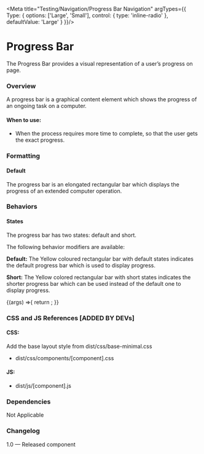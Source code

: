 

<Meta 
  title="Testing/Navigation/Progress Bar Navigation" argTypes={{
  Type: {
    options: ['Large', 'Small'],
    control: { type: 'inline-radio' },
    defaultValue: 'Large'
  }
}}/>

# Progress Bar
The Progress Bar provides a visual representation of a user’s progress on page.

### Overview
A progress bar is a graphical content element which shows the progress of an ongoing task on a computer.

#### When to use:
- When the process requires more time to complete, so that the user gets the exact progress.

### Formatting
#### Default
The progress bar is an elongated rectangular bar which displays the progress of an extended computer operation.

### Behaviors

#### States
The progress bar has two states: default and short.

The following behavior modifiers are available:

**Default:**
The Yellow coloured rectangular bar with default states indicates the default progress bar which is used to display progress.

**Short:**
The Yellow colored rectangular bar with short states indicates the shorter progress bar which can be used instead of the default one to display progress.

<Canvas>
  <Story name="Progress Bar Navigation">
    {(args) =>{
      return <ProgressBarNavigation {...args}></ProgressBarNavigation>;
    }}
  </Story>
</Canvas>

### CSS and JS References [ADDED BY DEVs]

#### CSS:
Add the base layout style from dist/css/base-minimal.css
- dist/css/components/[component].css

#### JS:
- dist/js/[component].js

### Dependencies
Not Applicable

### Changelog
1.0 — Released component